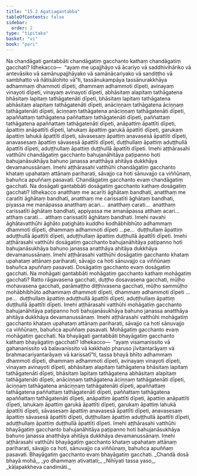```yaml
---
title: "15.2 Agatiagantabba"
tableOfContents: false
sidebar:
  order: 2
type: "tipitaka"
basket: "vi"
book: "pari"
---
```



<DynamicBreadcrumb />

<Division number="379" book="pari" e="ch" v="5" p="292">

<Paragraph number="1847" book="pari">
<Emphasis>Na chandāgati gantabbā</Emphasis>ti chandāgatiṃ gacchanto kathaṃ chandāgatiṃ gacchati? Idhekacco—  “ayaṃ me upajjhāyo vā ācariyo vā saddhivihāriko vā antevāsiko vā samānupajjhāyako vā samānācariyako vā sandiṭṭho vā sambhatto vā ñātisālohito vā”ti, tassānukampāya tassānurakkhāya adhammaṃ dhammoti dīpeti, dhammaṃ adhammoti dīpeti, avinayaṃ vinayoti dīpeti, vinayaṃ avinayoti dīpeti, abhāsitaṃ alapitaṃ tathāgatena bhāsitaṃ lapitaṃ tathāgatenāti dīpeti, bhāsitaṃ lapitaṃ tathāgatena abhāsitaṃ alapitaṃ tathāgatenāti dīpeti, anāciṇṇaṃ tathāgatena āciṇṇaṃ tathāgatenāti dīpeti, āciṇṇaṃ tathāgatena anāciṇṇaṃ tathāgatenāti dīpeti, apaññattaṃ tathāgatena paññattaṃ tathāgatenāti dīpeti, paññattaṃ tathāgatena apaññattaṃ tathāgatenāti dīpeti, anāpattiṃ āpattīti dīpeti, āpattiṃ anāpattīti dīpeti, lahukaṃ āpattiṃ garukā āpattīti dīpeti, garukaṃ āpattiṃ lahukā āpattīti dīpeti, sāvasesaṃ āpattiṃ anavasesā āpattīti dīpeti, anavasesaṃ āpattiṃ sāvasesā āpattīti dīpeti, duṭṭhullaṃ āpattiṃ aduṭṭhullā āpattīti dīpeti, aduṭṭhullaṃ āpattiṃ duṭṭhullā āpattīti dīpeti. Imehi aṭṭhārasahi vatthūhi chandāgatiṃ gacchanto bahujanāhitāya paṭipanno hoti bahujanāsukhāya bahuno janassa anatthāya ahitāya dukkhāya devamanussānaṃ. Imehi aṭṭhārasahi vatthūhi chandāgatiṃ gacchanto khataṃ upahataṃ attānaṃ pariharati, sāvajjo ca hoti sānuvajjo ca viññūnaṃ, bahuñca apuññaṃ pasavati. Chandāgatiṃ gacchanto evaṃ chandāgatiṃ gacchati.
</Paragraph>

</Division>
<Division number="380" book="pari" e="ch" v="5" p="293">

<Paragraph number="1848" book="pari">
<Emphasis>Na dosāgati gantabbā</Emphasis>ti dosāgatiṃ gacchanto kathaṃ dosāgatiṃ gacchati? Idhekacco anatthaṃ me acarīti āghātaṃ bandhati, anatthaṃ me caratīti āghātaṃ bandhati, anatthaṃ me carissatīti āghātaṃ bandhati, piyassa me manāpassa anatthaṃ acari…  anatthaṃ carati…  anatthaṃ carissatīti āghātaṃ bandhati, appiyassa me amanāpassa atthaṃ acari…  atthaṃ carati…  atthaṃ carissatīti āghātaṃ bandhati. Imehi navahi āghātavatthūhi āghāto paṭighāto kuddho kodhābhibhūto adhammaṃ dhammoti dīpeti, dhammaṃ adhammoti dīpeti …pe…  duṭṭhullaṃ āpattiṃ aduṭṭhullā āpattīti dīpeti, aduṭṭhullaṃ āpattiṃ duṭṭhullā āpattīti dīpeti. Imehi aṭṭhārasahi vatthūhi dosāgatiṃ gacchanto bahujanāhitāya paṭipanno hoti bahujanāsukhāya bahuno janassa anatthāya ahitāya dukkhāya devamanussānaṃ. Imehi aṭṭhārasahi vatthūhi dosāgatiṃ gacchanto khataṃ upahataṃ attānaṃ pariharati, sāvajjo ca hoti sānuvajjo ca viññūnaṃ bahuñca apuññaṃ pasavati. Dosāgatiṃ gacchanto evaṃ dosāgatiṃ gacchati.
</Paragraph>

</Division>
<Division number="381" book="pari" e="ch" v="5" p="293">

<Paragraph number="1849" book="pari">
<Emphasis>Na mohāgati gantabbā</Emphasis>ti mohāgatiṃ gacchanto kathaṃ mohāgatiṃ gacchati? Ratto rāgavasena gacchati, duṭṭho dosavasena gacchati, mūḷho mohavasena gacchati, parāmaṭṭho diṭṭhivasena gacchati, mūḷho sammūḷho mohābhibhūto adhammaṃ dhammoti dīpeti, dhammaṃ adhammoti dīpeti …pe…  duṭṭhullaṃ āpattiṃ aduṭṭhullā āpattīti dīpeti, aduṭṭhullaṃ āpattiṃ duṭṭhullā āpattīti dīpeti. Imehi aṭṭhārasahi vatthūhi mohāgatiṃ gacchanto bahujanāhitāya paṭipanno hoti bahujanāsukhāya bahuno janassa anatthāya ahitāya dukkhāya devamanussānaṃ. Imehi aṭṭhārasahi vatthūhi mohāgatiṃ gacchanto khataṃ upahataṃ attānaṃ pariharati, sāvajjo ca hoti sānuvajjo ca viññūnaṃ, bahuñca apuññaṃ pasavati. Mohāgatiṃ gacchanto evaṃ mohāgatiṃ gacchati.
</Paragraph>

</Division>
<Division number="382" book="pari" e="ch" v="5" p="294">

<Paragraph number="1850" book="pari">
<Emphasis>Na bhayāgati gantabbā</Emphasis>ti bhayāgatiṃ gacchanto kathaṃ bhayāgatiṃ gacchati? Idhekacco—  “ayaṃ visamanissito vā gahananissito vā balavanissito vā kakkhaḷo pharuso jīvitantarāyaṃ vā brahmacariyantarāyaṃ vā karissatī”ti, tassa bhayā bhīto adhammaṃ dhammoti dīpeti, dhammaṃ adhammoti dīpeti, avinayaṃ vinayoti dīpeti, vinayaṃ avinayoti dīpeti, abhāsitaṃ alapitaṃ tathāgatena bhāsitaṃ lapitaṃ tathāgatenāti dīpeti, bhāsitaṃ lapitaṃ tathāgatena abhāsitaṃ alapitaṃ tathāgatenāti dīpeti, anāciṇṇaṃ tathāgatena āciṇṇaṃ tathāgatenāti dīpeti, āciṇṇaṃ tathāgatena anāciṇṇaṃ tathāgatenāti dīpeti, apaññattaṃ tathāgatena paññattaṃ tathāgatenāti dīpeti, paññattaṃ tathāgatena apaññattaṃ tathāgatenāti dīpeti, anāpattiṃ āpattīti dīpeti, āpattiṃ anāpattīti dīpeti, lahukaṃ āpattiṃ garukā āpattīti dīpeti, garukaṃ āpattiṃ lahukā āpattīti dīpeti, sāvasesaṃ āpattiṃ anavasesā āpattīti dīpeti, anavasesaṃ āpattiṃ sāvasesā āpattīti dīpeti, duṭṭhullaṃ āpattiṃ aduṭṭhullā āpattīti dīpeti, aduṭṭhullaṃ āpattiṃ duṭṭhullā āpattīti dīpeti. Imehi aṭṭhārasahi vatthūhi bhayāgatiṃ gacchanto bahujanāhitāya paṭipanno hoti bahujanāsukhāya bahuno janassa anatthāya ahitāya dukkhāya devamanussānaṃ. Imehi aṭṭhārasahi vatthūhi bhayāgatiṃ gacchanto khataṃ upahataṃ attānaṃ pariharati, sāvajjo ca hoti, sānuvajjo ca viññūnaṃ, bahuñca apuññaṃ pasavati. Bhayāgatiṃ gacchanto evaṃ bhayāgatiṃ gacchati.
</Paragraph>

<Paragraph number="1851" type="verses" book="pari">
_Chandā dosā bhayā mohā,_  
_yo dhammaṃ ativattati;_  
_Nihīyati tassa yaso,_  
_kāḷapakkheva candimāti._
</Paragraph>
</Division>